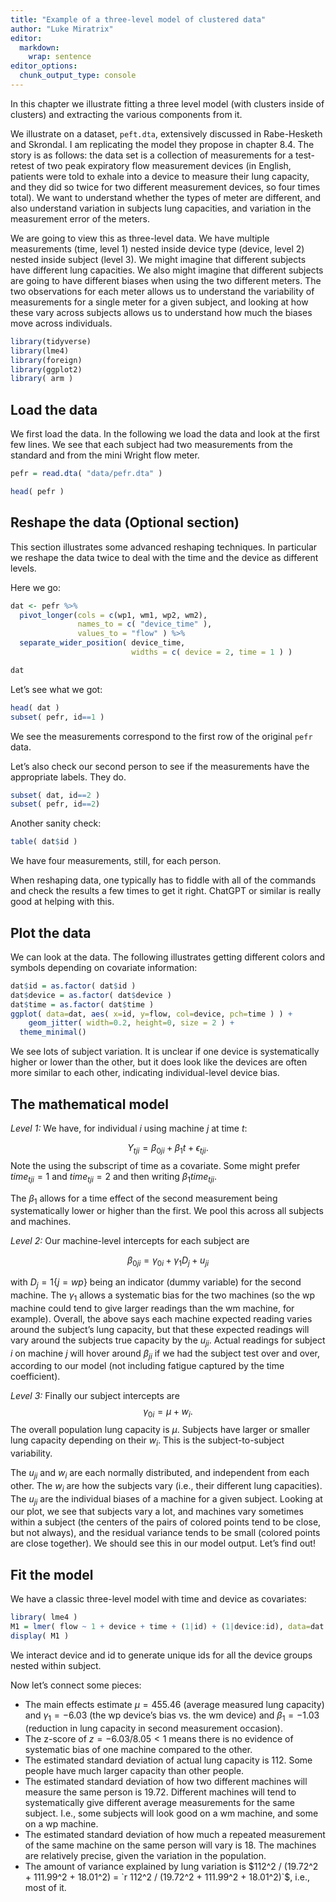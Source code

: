 ```yaml
---
title: "Example of a three-level model of clustered data"
author: "Luke Miratrix"
editor: 
  markdown: 
    wrap: sentence
editor_options: 
  chunk_output_type: console
---
```



In this chapter we illustrate fitting a three level model (with clusters inside of clusters) and extracting the various components from it.

We illustrate on a dataset, `peft.dta`, extensively discussed in Rabe-Hesketh and Skrondal.
I am replicating the model they propose in chapter 8.4.
The story is as follows: the data set is a collection of measurements for a test-retest of two peak expiratory flow measurement devices (in English, patients were told to exhale into a device to measure their lung capacity, and they did so twice for two different measurement devices, so four times total).
We want to understand whether the types of meter are different, and also understand variation in subjects lung capacities, and variation in the measurement error of the meters.

We are going to view this as three-level data. We have multiple measurements (time, level 1) nested inside device type (device, level 2) nested inside subject (level 3).
We might imagine that different subjects have different lung capacities. We also might imagine that different subjects are going to have different biases when using the two different meters. The two observations for each meter allows us to understand the variability of measurements for a single meter for a given subject, and looking at how these vary across subjects allows us to understand how much the biases move across individuals.


```r
library(tidyverse)
library(lme4)
library(foreign)
library(ggplot2)
library( arm )
```


## Load the data

We first load the data.
In the following we load the data and look at the first few lines. We see that each subject had two measurements from the standard and from the mini Wright flow meter.
 
```r
pefr = read.dta( "data/pefr.dta" )

head( pefr )
```

 
## Reshape the data (Optional section)

This section illustrates some advanced reshaping techniques.
In particular we reshape the data twice to deal with the time and the device as different levels.

Here we go:
```r
dat <- pefr %>%
  pivot_longer(cols = c(wp1, wm1, wp2, wm2), 
               names_to = c( "device_time" ),
               values_to = "flow" ) %>%
  separate_wider_position( device_time, 
                           widths = c( device = 2, time = 1 ) )

dat
```

Let's see what we got:
```r
head( dat )
subset( pefr, id==1 )
```

We see the measurements correspond to the first row of the original `pefr` data.

Let's also check our second person to see if the measurements have the appropriate labels. They do.
```r
subset( dat, id==2 )
subset( pefr, id==2)
```

Another sanity check:
```r
table( dat$id )
```
We have four measurements, still, for each person.

When reshaping data, one typically has to fiddle with all of the commands and check the results a few times to get it right.  ChatGPT or similar is really good at helping with this.


## Plot the data
We can look at the data.
The following illustrates getting different colors and symbols depending on covariate information:
```r
dat$id = as.factor( dat$id )
dat$device = as.factor( dat$device )
dat$time = as.factor( dat$time )
ggplot( data=dat, aes( x=id, y=flow, col=device, pch=time ) ) + 
    geom_jitter( width=0.2, height=0, size = 2 ) +
  theme_minimal()
```

We see lots of subject variation.  It is unclear if one device is systematically higher or lower than the other, but it does look like the devices are often more similar to each other, indicating individual-level device bias.



## The mathematical model

*Level 1:* We have, for individual $i$ using machine $j$ at time $t$:

$$ Y_{tji} = \beta_{0ji} + \beta_{1} t + \epsilon_{tji} .$$
Note the using the subscript of time as a covariate.  Some might prefer $time_{tji} = 1$ and $time_{tji}=2$ and then writing $\beta_1 time_{tji}$.

The $\beta_{1}$ allows for a time effect of the second measurement being systematically lower or higher than the first.
We pool this across all subjects and machines.

*Level 2:* Our machine-level intercepts for each subject are

$$ \beta_{0ji} = \gamma_{0i} + \gamma_1 D_j + u_{ji} $$

with $D_j = 1\{ j = wp \}$ being an indicator (dummy variable) for the second machine.
The $\gamma_1$ allows a systematic bias for the two machines (so the wp machine could tend to give larger readings than the wm machine, for example).
Overall, the above says each machine expected reading varies around the subject's lung capacity, but that these expected readings will vary around the subjects true capacity by the $u_{ji}$.
Actual readings for subject $i$ on machine $j$ will hover around $\beta_{ji}$ if we had the subject test over and over, according to our model (not including fatigue captured by the time coefficient).

*Level 3:* Finally our subject intercepts are
$$ \gamma_{0i} = \mu + w_{i} . $$
The overall population lung capacity is $\mu$.  Subjects have larger or smaller lung capacity depending on their $w_{i}$.  This is the subject-to-subject variability.

The $u_{ji}$ and $w_i$ are each normally distributed, and independent from each other. 
The $w_i$ are how the subjects vary (i.e., their different lung capacities).
The $u_{ji}$ are the individual biases of a machine for a given subject.
Looking at our plot, we see that subjects vary a lot, and machines vary sometimes within a subject (the centers of the pairs of colored points tend to be close, but not always), and the residual variance tends to be small (colored points are close together).
We should see this in our model output.
Let's find out!

## Fit the model

We have a classic three-level model with time and device as covariates:
```r
library( lme4 )
M1 = lmer( flow ~ 1 + device + time + (1|id) + (1|device:id), data=dat )
display( M1 )
```

We interact device and id to generate unique ids for all the device groups nested within subject.

Now let's connect some pieces:

* The main effects estimate $\mu = 455.46$ (average measured lung capacity) and $\gamma_1 = -6.03$ (the wp device's bias vs. the wm device) and $\beta_1 = -1.03$ (reduction in lung capacity in second measurement occasion).  
* The z-score of $z = -6.03 / 8.05 < 1$ means there is no evidence of systematic bias of one machine compared to the other.
* The estimated standard deviation of actual lung capacity is 112.  Some people have much larger capacity than other people.
* The estimated standard deviation of how two different machines will measure the same person is $19.72$.  Different machines will tend to systematically give different average measurements for the same subject. I.e., some subjects will look good on a wm machine, and some on a wp machine.
* The estimated standard deviation of how much a repeated measurement of the same machine on the same person will vary is 18.  The machines are relatively precise, given the variation in the population.
* The amount of variance explained by lung variation is $112^2 / (19.72^2 + 111.99^2 + 18.01^2) = `r 112^2 / (19.72^2 + 111.99^2 + 18.01^2)`$, i.e., most of it.


<!--# Appendix (Optional): base plot package
Here is how to build the plot without ggplot:
```r
plot( flow ~ as.numeric(id), data=dat, pch=ifelse( time==1, 21, 22 ),
      col=ifelse( device=="wp", "red", "green" ) )
legend( "bottomleft", legend=c("WP-1", "WP-2","WM-1", "WM-2"),
        pch=c(21,22,21,22),
        col=c("red","red","green","green") )
```
-->
